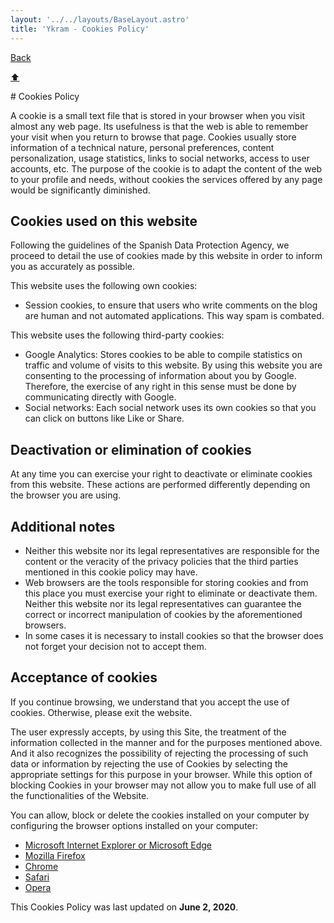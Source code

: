 ```yaml
---
layout: '../../layouts/BaseLayout.astro'
title: 'Ykram - Cookies Policy'
---
```

<div class="enlace-contenedor">
  <a href="/en" class="aviso-enlace">Back</a>
</div>

<a href="#top" class="scroll-to-top">⬆</a>

<div class="aviso-legal box">
# Cookies Policy

A cookie is a small text file that is stored in your browser when you visit almost any web page. Its usefulness is that the web is able to remember your visit when you return to browse that page. Cookies usually store information of a technical nature, personal preferences, content personalization, usage statistics, links to social networks, access to user accounts, etc. The purpose of the cookie is to adapt the content of the web to your profile and needs, without cookies the services offered by any page would be significantly diminished.

## Cookies used on this website

Following the guidelines of the Spanish Data Protection Agency, we proceed to detail the use of cookies made by this website in order to inform you as accurately as possible.

This website uses the following own cookies:

- Session cookies, to ensure that users who write comments on the blog are human and not automated applications. This way spam is combated.

This website uses the following third-party cookies:

- Google Analytics: Stores cookies to be able to compile statistics on traffic and volume of visits to this website. By using this website you are consenting to the processing of information about you by Google. Therefore, the exercise of any right in this sense must be done by communicating directly with Google.
- Social networks: Each social network uses its own cookies so that you can click on buttons like Like or Share.

## Deactivation or elimination of cookies

At any time you can exercise your right to deactivate or eliminate cookies from this website. These actions are performed differently depending on the browser you are using.

## Additional notes

- Neither this website nor its legal representatives are responsible for the content or the veracity of the privacy policies that the third parties mentioned in this cookie policy may have.
- Web browsers are the tools responsible for storing cookies and from this place you must exercise your right to eliminate or deactivate them. Neither this website nor its legal representatives can guarantee the correct or incorrect manipulation of cookies by the aforementioned browsers.
- In some cases it is necessary to install cookies so that the browser does not forget your decision not to accept them.

## Acceptance of cookies

If you continue browsing, we understand that you accept the use of cookies. Otherwise, please exit the website.

The user expressly accepts, by using this Site, the treatment of the information collected in the manner and for the purposes mentioned above. And it also recognizes the possibility of rejecting the processing of such data or information by rejecting the use of Cookies by selecting the appropriate settings for this purpose in your browser. While this option of blocking Cookies in your browser may not allow you to make full use of all the functionalities of the Website.

You can allow, block or delete the cookies installed on your computer by configuring the browser options installed on your computer:

- [Microsoft Internet Explorer or Microsoft Edge](http://windows.microsoft.com/es-es/windows-vista/Block-or-allow-cookies)
- [Mozilla Firefox](http://support.mozilla.org/es/kb/impedir-que-los-sitios-web-guarden-sus-preferencia)
- [Chrome](https://support.google.com/accounts/answer/61416?hl=es)
- [Safari](http://safari.helpmax.net/es/privacidad-y-seguridad/como-gestionar-las-cookies/)
- [Opera](http://help.opera.com/Linux/10.60/es-ES/cookies.html)

This Cookies Policy was last updated on **June 2, 2020**.
</div> 